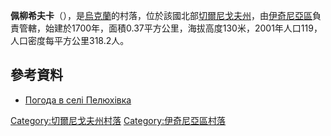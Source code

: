 {{coord|50|43|13|N|32|17|22|E|scale:100000|display=title}}

'''佩柳希夫卡'''（{{lang-uk|Пелюхівка}}），是[[烏克蘭|烏克蘭]]的村落，位於該國北部[[切爾尼戈夫州|切爾尼戈夫州]]，由[[伊奇尼亞區|伊奇尼亞區]]負責管轄，始建於1700年，面積0.37平方公里，海拔高度130米，2001年人口119，人口密度每平方公里318.2人。

==參考資料==
* [http://weather.in.ua/ua/chernigovskaja/19746 Погода в селі Пелюхівка] {{Wayback|url=http://weather.in.ua/ua/chernigovskaja/19746 |date=20111220104005 }}

[[Category:切爾尼戈夫州村落|Category:切爾尼戈夫州村落]]
[[Category:伊奇尼亞區村落|Category:伊奇尼亞區村落]]


{{Chernihiv-geo-stub}}